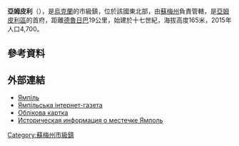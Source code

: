 {{No footnotes|time=2015-09-16T07:22:09+00:00}}
{{coord|51|56|52|N|33|47|12|E|scale:30000|display=title}}

'''亞姆皮利'''（{{lang-uk|Ямпіль}}），是[[烏克蘭|烏克蘭]]的市級鎮，位於該國東北部，由[[蘇梅州|蘇梅州]]負責管轄，是[[亞姆皮利區|亞姆皮利區]]的首府，距離[[德魯日巴_(烏克蘭)|德魯日巴]]19公里，始建於十七世紀，海拔高度165米，2015年人口4,700。

==參考資料==
{{reflist}}

==外部連結==
* [http://w1.c1.rada.gov.ua/pls/z7503/A005?rdat1=18.05.2015&rf7571=28456 Ямпіль] {{Wayback|url=http://w1.c1.rada.gov.ua/pls/z7503/A005?rdat1=18.05.2015&rf7571=28456 |date=20160305002401 }}
* [http://yampil.info/ Ямпільська інтернет-газета] {{Wayback|url=http://yampil.info/ |date=20210128162437 }}
* [http://gska2.rada.gov.ua/pls/z7502/A005?rdat1=22.07.2008&rf7571=28456 Облікова картка]{{dead link|date=2017年11月 |bot=InternetArchiveBot |fix-attempted=yes }}
* [http://www.surnameindex.info/info/chernigov/glukhov/yampol/index.html Историческая информация о местечке Ямполь] {{Wayback|url=http://www.surnameindex.info/info/chernigov/glukhov/yampol/index.html |date=20210321013615 }} {{ref-ru}}

{{DEFAULTSORT:Ямпіль}}
[[Category:蘇梅州市級鎮|Category:蘇梅州市級鎮]]


{{Sumy-geo-stub}}